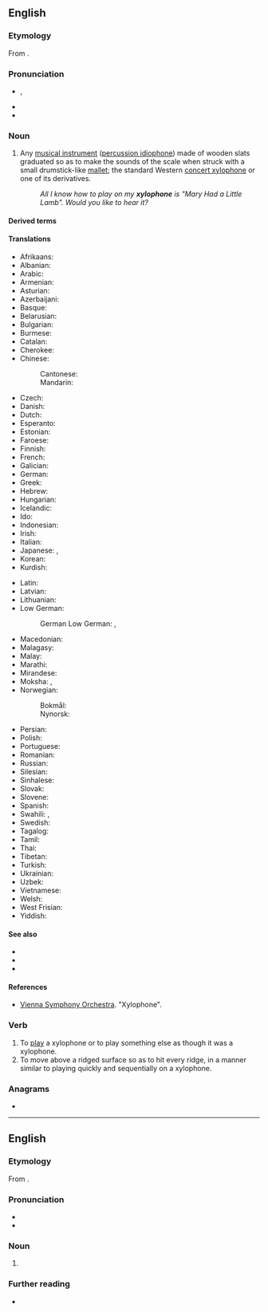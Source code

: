 {{also|Xylophone}}
==English==
{{wikipedia}}

===Etymology===
From {{confix|xylo|t1=of wood|phone|t2=sound|lang=en}}.

===Pronunciation===
* {{enPR|zīʹlə-fōn'}}, {{IPA|/ˈzaɪ.lə.ˌfəʊn/|lang=en}}
* {{audio|En-us-xylophone.ogg|Audio (US)|lang=en}}
* {{hyphenation|xy|lo|phone|lang=en}}

===Noun===
{{en-noun}}

# {{lb|en|musical instrument}} Any [[musical instrument]] ([[percussion idiophone]]) made of wooden slats graduated so as to make the sounds of the scale when struck with a small drumstick-like [[mallet]]; the standard Western [[concert xylophone]] or one of its derivatives.
#: ''All I know how to play on my '''xylophone''' is "Mary Had a Little Lamb". Would you like to hear it?''

====Derived terms====
{{der4|concert xylophone|metal xylophone|stone xylophone|xylophonist|lang=en}}

====Translations====
{{trans-top|musical instrument}}
* Afrikaans: {{t|af|xilofoon}}
* Albanian: {{t+|sq|ksilofon}}
* Arabic: {{t|ar|زَايْلُفُون|m|tr=zaylufūn}}
* Armenian: {{t|hy|քսիլոֆոն}}
* Asturian: {{t|ast|xilófonu|m}}
* Azerbaijani: {{t|az|ksilofon}}
* Basque: {{t|eu|xilofono}}
* Belarusian: {{t|be|ксілафон|m}}
* Bulgarian: {{t|bg|ксилофон|m}}
* Burmese: {{t+|my|ပတ္တလား}}
* Catalan: {{t+|ca|xilòfon|m}}
* Cherokee: {{t|chr|ᎠᏓ ᏗᎦᎾᎵ ᏗᎬᏅᏍᏙᏗ}}
* Chinese:
*: Cantonese: {{t|yue|木琴|tr=muk6 kam4}}
*: Mandarin: {{t+|cmn|木琴|tr=mùqín|sc=Hani}}
* Czech: {{t+|cs|xylofon|m}}
* Danish: {{t+|da|xylofon|c}}
* Dutch: {{t+|nl|xylofoon|m}}
* Esperanto: {{t|eo|ksilofono}}
* Estonian: {{t|et|ksülofon}}
* Faroese: {{t|fo|sylofon|f}}
* Finnish: {{t+|fi|ksylofoni}}
* French: {{t+|fr|xylophone|m}}
* Galician: {{t+|gl|xilófono|m}}
* German: {{t+|de|Xylophon|n}}
* Greek: {{t+|el|ξυλόφωνο|n}}
* Hebrew: {{t+|he|קסילופון|m|tr=ksilofón}}
* Hungarian: {{t+|hu|xilofon}}
* Icelandic: {{t|is|sílófónn|m}}
* Ido: {{t+|io|xilofono}}
* Indonesian: {{t+|id|xilofon}}
* Irish: {{t|ga|xileafón|m}}
* Italian: {{t+|it|xilofono|m}}
* Japanese: {{t+|ja|木琴|tr=もっきん, mokkin}}, {{t|ja|シロフォン|tr=shirofon}}
* Korean: {{t+|ko|실로폰}}
* Kurdish: {{t+|ku|darînk}}
{{trans-mid}}
* Latin: {{t|la|xylophonium|n}}
* Latvian: {{t|lv|ksilofons|m}}
* Lithuanian: {{t|lt|ksilofonas|m}}
* Low German:
*: German Low German: {{t|nds-de|Xylophon}}, {{t|nds-de|Xylofon}}
* Macedonian: {{t|mk|ксилофон|m}}
* Malagasy: {{t+|mg|atranatrana}}
* Malay: {{t+|ms|xilofon}}
* Marathi: {{t|mr|जाय्लोफोन|m|tr=zāylofona|sc=Deva}}
* Mirandese: {{t|mwl|xilofone}}
* Moksha: {{t|mdf|кальхциямат}}, {{t|mdf|ксилофон}}
* Norwegian:
*: Bokmål: {{t|nb|xylofon|m}}
*: Nynorsk: {{t|nn|xylofon|m}}
* Persian: {{t|fa|سنتور چوبی}}
* Polish: {{t+|pl|ksylofon|m-in}}
* Portuguese: {{t+|pt|xilofone|m}}
* Romanian: {{t+|ro|xilofon|m}}
* Russian: {{t+|ru|ксилофо́н|m}}
* Silesian: {{t|szl|ksylofůn}}
* Sinhalese: {{t|si|සයිලොෆෝන්}}
* Slovak: {{t|sk|xylofón|m}}
* Slovene: {{t+|sl|ksilofon|m}}
* Spanish: {{t+|es|xilófono|m}}
* Swahili: {{t|sw|zilofoni}}, {{t|sw|marimba ya kizungu}}
* Swedish: {{t+|sv|xylofon|c}}
* Tagalog: {{t|tl|silopono}}
* Tamil: {{t|ta|சுரம் இசைவி}}
* Thai: {{t|th|ไซโลโฟน|tr=sai-loh-fohn}}
* Tibetan: {{t|bo|ཤིང་དཀྲོལ།}}
* Turkish: {{t+|tr|ksilofon}}
* Ukrainian: {{t|uk|ксилофо́н|m}}
* Uzbek: {{t|uz|ksilofon}}
* Vietnamese: {{t|vi|mộc cầm}}
* Welsh: {{t|cy|seiloffon|m}}
* West Frisian: {{t|fy|ksylofoan}}
* Yiddish: {{t|yi|קסילאָפֿאָן|m}}
{{trans-bottom}}

====See also====
* {{l|en|glockenspiel}}
* {{l|en|marimba}}
* {{l|en|vibraphone}}

====References====
* [https://www.vsl.co.at/en/Percussions/Xylophone Vienna Symphony Orchestra]. "Xylophone".

===Verb===
{{en-verb|xylophones|xylophoning|xylophoned}}

# To [[play]] a xylophone or to play something else as though it was a xylophone.
# To move above a ridged surface so as to hit every ridge, in a manner similar to playing quickly and sequentially on a xylophone.

===Anagrams===
* {{anagrams|en|oxyphenol}}

----

==English ==

===Etymology===
From {{confix|xylo|phone|lang=fr}}.

===Pronunciation===
* {{fr-IPA||ksilofone}}
* {{audio|Fr-xylophone.ogg|audio|lang=fr}}

===Noun===
{{fr-noun|m}}

# {{l|en|xylophone}}

===Further reading===
* {{R:TLFi}}